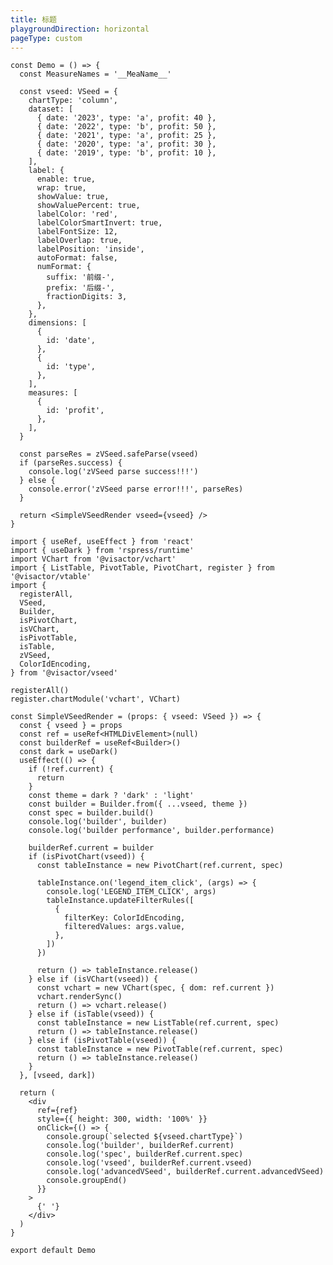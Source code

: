 ```yaml
---
title: 标题
playgroundDirection: horizontal
pageType: custom
---
```


```tsx
const Demo = () => {
  const MeasureNames = '__MeaName__'

  const vseed: VSeed = {
    chartType: 'column',
    dataset: [
      { date: '2023', type: 'a', profit: 40 },
      { date: '2022', type: 'b', profit: 50 },
      { date: '2021', type: 'a', profit: 25 },
      { date: '2020', type: 'a', profit: 30 },
      { date: '2019', type: 'b', profit: 10 },
    ],
    label: {
      enable: true,
      wrap: true,
      showValue: true,
      showValuePercent: true,
      labelColor: 'red',
      labelColorSmartInvert: true,
      labelFontSize: 12,
      labelOverlap: true,
      labelPosition: 'inside',
      autoFormat: false,
      numFormat: {
        suffix: '前缀-',
        prefix: '后缀-',
        fractionDigits: 3,
      },
    },
    dimensions: [
      {
        id: 'date',
      },
      {
        id: 'type',
      },
    ],
    measures: [
      {
        id: 'profit',
      },
    ],
  }

  const parseRes = zVSeed.safeParse(vseed)
  if (parseRes.success) {
    console.log('zVSeed parse success!!!')
  } else {
    console.error('zVSeed parse error!!!', parseRes)
  }

  return <SimpleVSeedRender vseed={vseed} />
}

import { useRef, useEffect } from 'react'
import { useDark } from 'rspress/runtime'
import VChart from '@visactor/vchart'
import { ListTable, PivotTable, PivotChart, register } from '@visactor/vtable'
import {
  registerAll,
  VSeed,
  Builder,
  isPivotChart,
  isVChart,
  isPivotTable,
  isTable,
  zVSeed,
  ColorIdEncoding,
} from '@visactor/vseed'

registerAll()
register.chartModule('vchart', VChart)

const SimpleVSeedRender = (props: { vseed: VSeed }) => {
  const { vseed } = props
  const ref = useRef<HTMLDivElement>(null)
  const builderRef = useRef<Builder>()
  const dark = useDark()
  useEffect(() => {
    if (!ref.current) {
      return
    }
    const theme = dark ? 'dark' : 'light'
    const builder = Builder.from({ ...vseed, theme })
    const spec = builder.build()
    console.log('builder', builder)
    console.log('builder performance', builder.performance)

    builderRef.current = builder
    if (isPivotChart(vseed)) {
      const tableInstance = new PivotChart(ref.current, spec)

      tableInstance.on('legend_item_click', (args) => {
        console.log('LEGEND_ITEM_CLICK', args)
        tableInstance.updateFilterRules([
          {
            filterKey: ColorIdEncoding,
            filteredValues: args.value,
          },
        ])
      })

      return () => tableInstance.release()
    } else if (isVChart(vseed)) {
      const vchart = new VChart(spec, { dom: ref.current })
      vchart.renderSync()
      return () => vchart.release()
    } else if (isTable(vseed)) {
      const tableInstance = new ListTable(ref.current, spec)
      return () => tableInstance.release()
    } else if (isPivotTable(vseed)) {
      const tableInstance = new PivotTable(ref.current, spec)
      return () => tableInstance.release()
    }
  }, [vseed, dark])

  return (
    <div
      ref={ref}
      style={{ height: 300, width: '100%' }}
      onClick={() => {
        console.group(`selected ${vseed.chartType}`)
        console.log('builder', builderRef.current)
        console.log('spec', builderRef.current.spec)
        console.log('vseed', builderRef.current.vseed)
        console.log('advancedVSeed', builderRef.current.advancedVSeed)
        console.groupEnd()
      }}
    >
      {' '}
    </div>
  )
}

export default Demo
```
